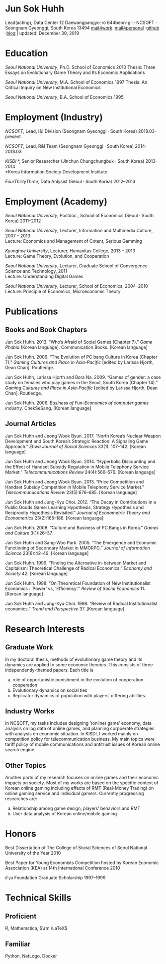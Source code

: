 
# Jun Sok Huhh

Lead(acting), Data Center 
12 Daewangpangyo-ro 644beon-gil &#183; NCSOFT &#183; Seongnam Gyeonggi, South Korea 13494 
[mail4work](junsokhuhh@ncsoft.com) &#183;[mail4personal](anarinsk@gmail.com) &#183;[github](https://github.com/anarinsk) &#183;[blog](http://lostineconomics.com) &vert; updated: December 30, 2019

# Education

*Seoul National University*, Ph.D. School of Economics 2010 
Thesis: Three Essays on Evolutionary Game Theory and Its Economic Applications 

*Seoul National University*, M.A. School of Economics 1997 
Thesis: An Critical Inquiry on New Institutional Economics  

*Seoul National University*, B.A. School of Economics 1995

# Employment (Industry)

*NCSOFT*, Lead, I&I Division (Seongnam Gyeonggi &#183; South Korea) 2018.03--present 

*NCSOFT*, Lead, R&I Team (Seongnam Gyeonggi &#183; South Korea) 2014--2018.03

*KISDI* \*, Senior Researcher (Jinchun Chungchungbuk &#183; South Korea) 2013--2014 </br> 
*Korea Information Society Development Institute

*FourThirtyThree*, Data Anlysist (Seoul &#183; South Korea) 2012--2013

# Employment (Academy)

*Seoul National University*, Postdoc., School of Economics (Seoul &#183; South Korea) 2011--2012

*Seoul National University*, Lecturer, Information and Multimedia Culture, 2007 -- 2013 </br>
Lecture: Economics and Management of Cotent, Serious Gamming

*Kyunghee University*, Lecturer, Humanitas College, 2013 -- 2013 </br>
Lecture: Game Theory, Evolution, and Cooperation

*Seoul National University*, Lecturer, Graduate School of Convergence Science and Technology, 2011 </br>
Lecture: Understanding Digital Games

*Seoul National University*, Lecturer, School of Economics, 2004--2010 
Lecture: Principle of Economics, Microeconomic Theory


# Publications

## Books and Book Chapters 

Jun Sok Huhh. 2013. "Who’s Afraid of Social Games (Chapter 7)." *Game Phobia* [Korean language]. Communication Books. [Korean language]

Jun Sok Huhh. 2009. "The Evolution of PC bang Culture in Korea (Chapter 7)." *Gaming Cultures and Place in Asia-Pacific* [edited by Larissa Hjorth, Dean Chan]. Routledge.

Jun Sok Huhh, Larissa Hjorth and Bora Na. 2009. "Games of gender: a case study on females who play games in the Seoul, South Korea (Chapter 14)." *Gaming Cultures and Place in Asia-Pacific* [edited by Larissa Hjorth, Dean Chan]. Routledge.

Jun Sok Huhh. 2006. *Business of Fun–Economics of computer games industry*. ChekSeSang. [Korean language]

## Journal Articles

Jun Sok Huhh and Jeong Wook Byun. 2017. "North Korea’s Nuclear Weapon Development and South Korea’s Strategic Reaction: A Signaling Game Approach." *Ehwa Journal of Social Sciences* 33(1): 107--142. [Korean language]

Jun Sok Huhh and Jeong Wook Byun. 2014. "Hyperbolic Discounting and the Effect of Handset Subsidy Regulation in Mobile Telephony Service Market." *Telecommunucations Review* 24(4):566--576. [Korean language]

Jun Sok Huhh and Jeong Wook Byun. 2013. "Price Competition and Handset Subsidy Competition in Mobile Telephony Service Market." *Telecommunucations Review* 23(5):676--685. [Korean language]

Jun Sok Huhh and Jung-Kyu Choi. 2012. "The Decay in Contributions in a Public Goods Game: Learning Hypothesis, Strategy Hypothesis and Reciprocity Hypothesis Revisited." *Journal of Econometric Theory and Econometrics* 23(2):165--186. [Korean language]

Jun Sok Huhh. 2008. "Culture and Business of PC Bangs in Korea." *Games and Culture* 3(1):26--37.

Jun Sok Huhh and Sang-Woo Park. 2005. "The Emergence and Economic Functioning of Secondary Market in MMORPG." *Journal of Information Science* 23(6):42–49. [Korean language]

Jun Sok Huhh. 1999. "Finding the Alternative in-between Market and Capitalism: Theoretical Challenge of Radical Economics." *Economy and Society* 42. [Korean language]

Jun Sok Huhh. 1998. "On Theoretical Foundation of New Institutionalist Economics : ‘Power’ vs, ‘Efficiency’." *Review of Social Economics* 11. [Korean language]

Jun Sok Huhh and Jung-Kyu Choi. 1998. "Review of Radical Institutionalist economics." *Trend and Perspective* 37. [Korean language]

# Research Interests 

## Graduate Work 

In my doctoral thesis, methods of evolutionary game theory and its dynamics are applied to some economic theories. This consists of three independently-themed papers. Each title is 

  a. role of opportunistic punishment in the evolution of cooperation cooperation
  a. Evolutionary dynamics on social ties
  a. Replicator dynamics of population with players’ differing abilities.

## Industry Works

In NCSOFT, my tasks includes designing ’(online) game’ economy, data analysis on log data of online games, and planning corpoerate strategies with analysis on economic situation. In KISDI, I worked mainly on competition policy for telecommunication business. My main topics were tariff policy of mobile communications and antitrust issues of Korean online search engine.

## Other Topics 

Another parts of my research focuses on online games and their economic impacts on society. Most of my works are based on the specific context of Korean online gaming including effects of RMT (Real-Money Trading) on online gaming
service and individual gamers. Currently progressing researches are:
  
  a. Relationship among game design, players’ behaviors and RMT
  a. User data analysis of Korean online/mobile gaming

# Honors 

Best Dissertation of The College of Social Sciences of Seoul National University of the Year 2010

Best Paper for Young Economists Competition hosted by Korean Economic Association (KEA) at 14th International Conference 2010

*Il-ju* Foundation Graduate Scholarship 1997--1999


# Technical Skills 

## Proficient
R, Mathematica, $\rm \LaTeX$

## Familiar
Python, NetLogo, Docker
<!--stackedit_data:
eyJoaXN0b3J5IjpbLTE0OTU1NDk5MjBdfQ==
-->